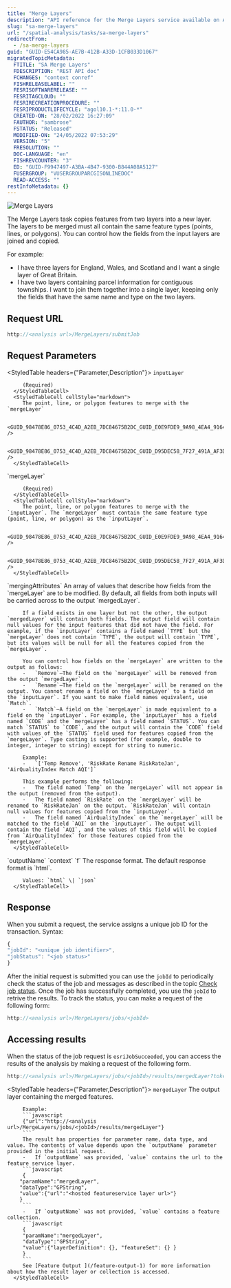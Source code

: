 ```yaml
---
title: "Merge Layers"
description: "API reference for the Merge Layers service available on ArcGIS Online."
slug: "sa-merge-layers"
url: "/spatial-analysis/tasks/sa-merge-layers"
redirectFrom:
  - /sa-merge-layers
guid: "GUID-E54CA985-AE7B-412B-A33D-1CFB033D1067"
migratedTopicMetadata:
  FTITLE: "SA Merge Layers"
  FDESCRIPTION: "REST API doc"
  FCHANGES: "context conref"
  FISHRELEASELABEL: ""
  FESRISOFTWARERELEASE: ""
  FESRITAGCLOUD: ""
  FESRIRECREATIONPROCEDURE: ""
  FESRIPRODUCTLIFECYCLE: "agol10.1-*:11.0-*"
  CREATED-ON: "28/02/2022 16:27:09"
  FAUTHOR: "sambrose"
  FSTATUS: "Released"
  MODIFIED-ON: "24/05/2022 07:53:29"
  VERSION: "5"
  FRESOLUTION: ""
  DOC-LANGUAGE: "en"
  FISHREVCOUNTER: "3"
  ED: "GUID-F9947497-A3BA-4B47-9300-B844A08A5127"
  FUSERGROUP: "VUSERGROUPARCGISONLINEDOC"
  READ-ACCESS: ""
restInfoMetadata: {}
---
```



![Merge Layers](../../images/GUID-BDDD6517-4EE7-4EEC-AE15-15DD9B709131-web.png)

The Merge Layers task copies features from two layers into a new layer. The layers to be merged must all contain the same feature types (points, lines, or polygons). You can control how the fields from the input layers are joined and copied. 

For example:

-   I have three layers for England, Wales, and Scotland and I want a single layer of Great Britain. 
-   I have two layers containing parcel information for contiguous townships. I want to join them together into a single layer, keeping only the fields that have the same name and type on the two layers.

## Request URL

```javascript
http://<analysis url>/MergeLayers/submitJob
```

## Request Parameters
<StyledTable headers={"Parameter,Description"}>
   <StyledTableRow>
      <StyledTableCell cellStyle="markdown">
         `inputLayer`

         (Required)
      </StyledTableCell>
      <StyledTableCell cellStyle="markdown">
         The point, line, or polygon features to merge with the `mergeLayer`

         <GUID_98478E86_0753_4C4D_A2EB_7DC84675B2DC_GUID_E0E9FDE9_9A98_4EA4_9164_0E878BADF591 />

         <GUID_98478E86_0753_4C4D_A2EB_7DC84675B2DC_GUID_D95DEC58_7F27_491A_AF3D_6E6A3C0A6F2D />
      </StyledTableCell>
   </StyledTableRow>
   <StyledTableRow>
      <StyledTableCell cellStyle="markdown">
         `mergeLayer`

         (Required)
      </StyledTableCell>
      <StyledTableCell cellStyle="markdown">
         The point, line, or polygon features to merge with the `inputLayer`. The `mergeLayer` must contain the same feature type (point, line, or polygon) as the `inputLayer`.

         <GUID_98478E86_0753_4C4D_A2EB_7DC84675B2DC_GUID_E0E9FDE9_9A98_4EA4_9164_0E878BADF591 />

         <GUID_98478E86_0753_4C4D_A2EB_7DC84675B2DC_GUID_D95DEC58_7F27_491A_AF3D_6E6A3C0A6F2D />
      </StyledTableCell>
   </StyledTableRow>
   <StyledTableRow>
      <StyledTableCell cellStyle="markdown">
         `mergingAttributes`
      </StyledTableCell>
      <StyledTableCell cellStyle="markdown">
         An array of values that describe how fields from the `mergeLayer` are to be modified. By default, all fields from both inputs will be carried across to the output `mergedLayer`.

         If a field exists in one layer but not the other, the output `mergedLayer` will contain both fields. The output field will contain null values for the input features that did not have the field. For example, if the `inputLayer` contains a field named `TYPE` but the `mergeLayer` does not contain `TYPE`, the output will contain `TYPE`, but its values will be null for all the features copied from the `mergeLayer`.

         You can control how fields on the `mergeLayer` are written to the output as follows:
         -   `Remove`—The field on the `mergeLayer` will be removed from the output `mergedLayer`.
         -   `Rename`—The field on the `mergeLayer` will be renamed on the output. You cannot rename a field on the `mergeLayer` to a field on the `inputLayer`. If you want to make field names equivalent, use `Match`.
         -   `Match`—A field on the `mergeLayer` is made equivalent to a field on the `inputLayer`. For example, the `inputLayer` has a field named `CODE` and the `mergeLayer` has a field named `STATUS`. You can match `STATUS` to `CODE`, and the output will contain the `CODE` field with values of the `STATUS` field used for features copied from the `mergeLayer`. Type casting is supported (for example, double to integer, integer to string) except for string to numeric.

         Example:
         -   `['Temp Remove', 'RiskRate Rename RiskRateJan', 'AirQualityIndex Match AQI']`

         This example performs the following:
         -   The field named `Temp` on the `mergeLayer` will not appear in the output (removed from the output).
         -   The field named `RiskRate` on the `mergeLayer` will be renamed to `RiskRateJan` on the output. `RiskRateJan` will contain null values for features copied from the `inputLayer`.
         -   The field named `AirQualityIndex` on the `mergeLayer` will be matched to the field `AQI` on the `inputLayer`. The output will contain the field `AQI`, and the values of this field will be copied from `AirQualityIndex` for those features copied from the `mergeLayer`.
      </StyledTableCell>
   </StyledTableRow>
   <StyledTableRow>
      <StyledTableCell cellStyle="markdown">
         `outputName`
      </StyledTableCell>
      <StyledTableCell cellStyle="markdown">
         <GUID_98478E86_0753_4C4D_A2EB_7DC84675B2DC_GUID_E836F966_C272_43B1_9BF9_55BA03755A13 />
      </StyledTableCell>
   </StyledTableRow>
   <StyledTableRow>
      <StyledTableCell cellStyle="markdown">
         `context`
      </StyledTableCell>
      <StyledTableCell cellStyle="markdown">
         <GUID_98478E86_0753_4C4D_A2EB_7DC84675B2DC_GUID_E671F554_89D2_4CAD_B032_525E1CE90C18 />
      </StyledTableCell>
   </StyledTableRow>
   <StyledTableRow>
      <StyledTableCell cellStyle="markdown">
         `f`
      </StyledTableCell>
      <StyledTableCell cellStyle="markdown">
         The response format. The default response format is `html`.

         Values: `html` \| `json`
      </StyledTableCell>
   </StyledTableRow>
</StyledTable>

## Response
When you submit a request, the service assigns a unique job ID for the transaction.
Syntax:
```javascript
{
"jobId": "<unique job identifier>",
"jobStatus": "<job status>"
}
```
After the initial request is submitted you can use the `jobId` to periodically check the status of the job and messages as described in the topic [Check job status](/checking-job-status-1). Once the job has successfully completed, you use the `jobId` to retrive the results. To track the status, you can make a request of the following form:
```javascript
http://<analysis url>/MergeLayers/jobs/<jobId>
```
## Accessing results
When the status of the job request is `esriJobSucceeded`, you can access the results of the analysis by making a request of the following form.
```javascript
http://<analysis url>/MergeLayers/jobs/<jobId>/results/mergedLayer?token=<your token>&f=json
```
<StyledTable headers={"Parameter,Description"}>
   <StyledTableRow>
      <StyledTableCell cellStyle="markdown">
         `mergedLayer`
      </StyledTableCell>
      <StyledTableCell cellStyle="markdown">
         The output layer containing the merged features.

         Example:
         ```javascript
         {"url":"http://<analysis url>/MergeLayers/jobs/<jobId>/results/mergedLayer"}
         ```
         The result has properties for parameter name, data type, and value. The contents of value depends upon the `outputName` parameter provided in the initial request.
         -   If `outputName` was provided, `value` contains the url to the feature service layer.
         ```javascript
         {
        "paramName":"mergedLayer",
        "dataType":"GPString",
        "value":{"url":"<hosted featureservice layer url>"}
        }
         ```
         -   If `outputName` was not provided, `value` contains a feature collection.
         ```javascript
         {
         "paramName":"mergedLayer",
         "dataType":"GPString",
         "value":{"layerDefinition": {}, "featureSet": {} }
         }
         ```
         See [Feature Output ](/feature-output-1) for more information about how the result layer or collection is accessed.
      </StyledTableCell>
   </StyledTableRow>
</StyledTable>
